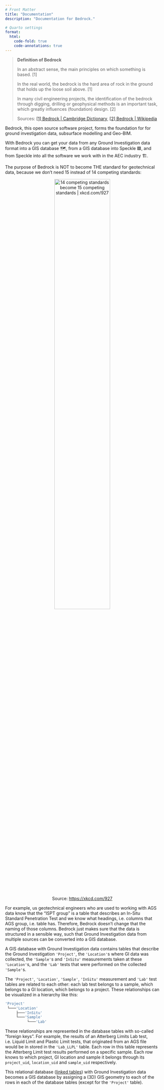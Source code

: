```yaml
---
# Front Matter
title: "Documentation"
description: "Documentation for Bedrock."

# Quarto settings
format:
  html:
    code-fold: true
    code-annotations: true
---
```


> **Definition of Bedrock**
>
> In an abstract sense, the main principles on which something is based. [1]
>
> In the real world, the bedrock is the hard area of rock in the ground that holds up the loose soil above. [1]
>
> In many civil engineering projects, the identification of the bedrock through digging, drilling or geophysical methods is an important task, which greatly influences (foundation) design. [2]  
>
> Sources: [[1] Bedrock | Cambridge Dictionary](https://dictionary.cambridge.org/us/dictionary/english/bedrock), [[2] Bedrock | Wikipedia](https://en.wikipedia.org/wiki/Bedrock)

Bedrock, this open source software project, forms the foundation for for ground investigation data, subsurface modelling and Geo-BIM.

With Bedrock you can get your data from any Ground Investigation data format into a GIS database 🗺️, from a GIS database into Speckle 🟦, and from Speckle into all the software we work with in the AEC industry 🏗️.

The purpose of Bedrock is NOT to become THE standard for geotechnical data, because we don't need 15 instead of 14 competing standards:

<p align="center">
  <img src="https://bedrock.engineer/public/images/14Become15Standards.png" alt="14 competing standards become 15 competing standards | xkcd.com/927" width="60%"/>
  <br>
  Source: <a href="https://xkcd.com/927/" target="_blank">https://xkcd.com/927</a>
</p>  

For example, us geotechnical engineers who are used to working with AGS data know that the "ISPT group" is a table that describes an In-Situ Standard Penetration Test and we know what headings, i.e. columns that AGS group, i.e. table has. Therefore, Bedrock doesn't change that the naming of those columns. Bedrock just makes sure that the data is structured in a sensible way, such that Ground Investigation data from multiple sources can be converted into a GIS database.

A GIS database with Ground Investigation data contains tables that describe the Ground Investigation `'Project'`, the `'Location'`s where GI data was collected, the `'Sample'`s and `'InSitu'` measurements taken at these `'Location'`s, and the `'Lab'` tests that were performed on the collected `'Sample'`s.

The `'Project'`, `'Location'`, `'Sample'`, `'InSitu'` measurement and `'Lab'` test tables are related to each other: each lab test belongs to a sample, which belongs to a GI location, which belongs to a project. These relationships can be visualized in a hierarchy like this:

```bash
'Project'
 └───'Location'
     ├───'InSitu'
     └───'Sample'
          └───'Lab'
```

These relationships are represented in the database tables with so-called "foreign keys". For example, the results of an Atterberg Limits Lab test, i.e. Liquid Limit and Plastic Limit tests, that originated from an AGS file would be in stored in the `'Lab_LLPL'` table. Each row in this table represents the Atterberg Limit test results performed on a specific sample. Each row knows to which project, GI location and sample it belongs through its `project_uid`, `location_uid` and `sample_uid` respectively.

This relational database ([linked tables](https://en.wikipedia.org/wiki/Relational_database)) with Ground Investigation data becomes a GIS database by assigning a (3D) GIS geometry to each of the rows in each of the database tables (except for the `'Project'` table).
